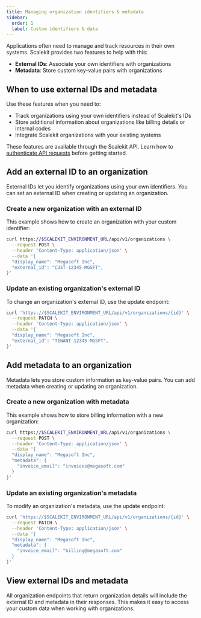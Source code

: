 ```yaml
---
title: Managing organization identifiers & metadata
sidebar:
  order: 1
  label: Custom identifiers & data
---
```



Applications often need to manage and track resources in their own systems. Scalekit provides two features to help with this:

- **External IDs**: Associate your own identifiers with organizations
- **Metadata**: Store custom key-value pairs with organizations

## When to use external IDs and metadata

Use these features when you need to:

- Track organizations using your own identifiers instead of Scalekit's IDs
- Store additional information about organizations like billing details or internal codes
- Integrate Scalekit organizations with your existing systems

<Aside type="tip">

These features are available through the Scalekit API. Learn how to [authenticate API requests](/reference/concepts/authenticate-scalekit-api) before getting started.

</Aside>

## Add an external ID to an organization

External IDs let you identify organizations using your own identifiers. You can set an external ID when creating or updating an organization.

### Create a new organization with an external ID

This example shows how to create an organization with your custom identifier:

```bash ins={6}
curl https://$SCALEKIT_ENVIRONMENT_URL/api/v1/organizations \
  --request POST \
  --header 'Content-Type: application/json' \
  --data '{
  "display_name": "Megasoft Inc",
  "external_id": "CUST-12345-MGSFT",
}'
```

### Update an existing organization's external ID

To change an organization's external ID, use the update endpoint:

```bash ins={6} "{id}"
curl 'https://$SCALEKIT_ENVIRONMENT_URL/api/v1/organizations/{id}' \
  --request PATCH \
  --header 'Content-Type: application/json' \
  --data '{
  "display_name": "Megasoft Inc",
  "external_id": "TENANT-12345-MGSFT",
}'
```

## Add metadata to an organization

Metadata lets you store custom information as key-value pairs. You can add metadata when creating or updating an organization.

### Create a new organization with metadata

This example shows how to store billing information with a new organization:

```bash ins={6-8}
curl https://$SCALEKIT_ENVIRONMENT_URL/api/v1/organizations \
  --request POST \
  --header 'Content-Type: application/json' \
  --data '{
  "display_name": "Megasoft Inc",
  "metadata": {
    "invoice_email": "invoices@megasoft.com"
  }
}'
```

### Update an existing organization's metadata

To modify an organization's metadata, use the update endpoint:

```bash ins={6-8} "{id}"
curl 'https://$SCALEKIT_ENVIRONMENT_URL/api/v1/organizations/{id}' \
  --request PATCH \
  --header 'Content-Type: application/json' \
  --data '{
  "display_name": "Megasoft Inc",
  "metadata": {
    "invoice_email": "billing@megasoft.com"
  }
}'
```

## View external IDs and metadata

All organization endpoints that return organization details will include the external ID and metadata in their responses. This makes it easy to access your custom data when working with organizations.
